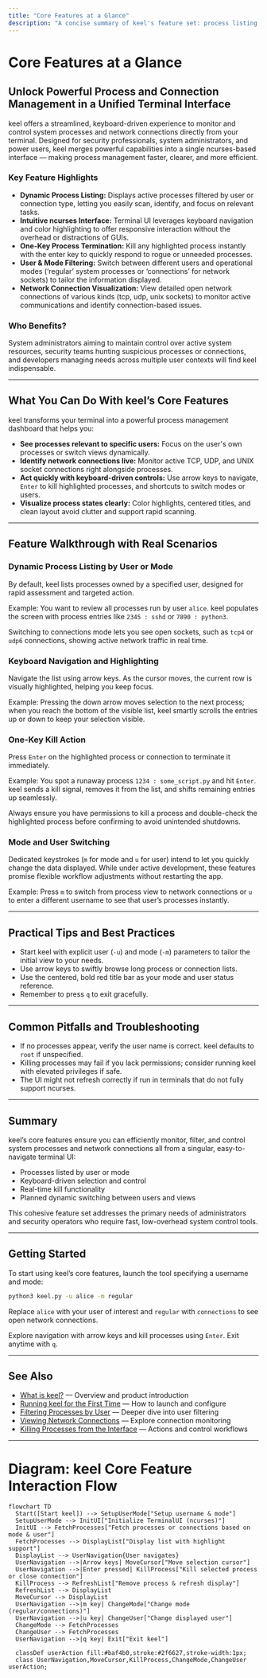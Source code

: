 ```yaml
---
title: "Core Features at a Glance"
description: "A concise summary of keel's feature set: process listing, ncurses UI, one-key process termination, user/mode filtering, and displaying network connections. Maps top capabilities to real-world outcomes."
---
```


# Core Features at a Glance

## Unlock Powerful Process and Connection Management in a Unified Terminal Interface

keel offers a streamlined, keyboard-driven experience to monitor and control system processes and network connections directly from your terminal. Designed for security professionals, system administrators, and power users, keel merges powerful capabilities into a single ncurses-based interface — making process management faster, clearer, and more efficient.

### Key Feature Highlights

- **Dynamic Process Listing:** Displays active processes filtered by user or connection type, letting you easily scan, identify, and focus on relevant tasks.
- **Intuitive ncurses Interface:** Terminal UI leverages keyboard navigation and color highlighting to offer responsive interaction without the overhead or distractions of GUIs.
- **One-Key Process Termination:** Kill any highlighted process instantly with the enter key to quickly respond to rogue or unneeded processes.
- **User & Mode Filtering:** Switch between different users and operational modes (‘regular’ system processes or ‘connections’ for network sockets) to tailor the information displayed.
- **Network Connection Visualization:** View detailed open network connections of various kinds (tcp, udp, unix sockets) to monitor active communications and identify connection-based issues.

### Who Benefits?

System administrators aiming to maintain control over active system resources, security teams hunting suspicious processes or connections, and developers managing needs across multiple user contexts will find keel indispensable.

---

## What You Can Do With keel’s Core Features

keel transforms your terminal into a powerful process management dashboard that helps you:

- **See processes relevant to specific users:** Focus on the user's own processes or switch views dynamically.
- **Identify network connections live:** Monitor active TCP, UDP, and UNIX socket connections right alongside processes.
- **Act quickly with keyboard-driven controls:** Use arrow keys to navigate, `Enter` to kill highlighted processes, and shortcuts to switch modes or users.
- **Visualize process states clearly:** Color highlights, centered titles, and clean layout avoid clutter and support rapid scanning.

---

## Feature Walkthrough with Real Scenarios

### Dynamic Process Listing by User or Mode

By default, keel lists processes owned by a specified user, designed for rapid assessment and targeted action.

Example: You want to review all processes run by user `alice`. keel populates the screen with process entries like `2345 : sshd` or `7890 : python3`.

Switching to connections mode lets you see open sockets, such as `tcp4` or `udp6` connections, showing active network traffic in real time.

### Keyboard Navigation and Highlighting

Navigate the list using arrow keys. As the cursor moves, the current row is visually highlighted, helping you keep focus.

Example: Pressing the down arrow moves selection to the next process; when you reach the bottom of the visible list, keel smartly scrolls the entries up or down to keep your selection visible.

### One-Key Kill Action

Press `Enter` on the highlighted process or connection to terminate it immediately.

Example: You spot a runaway process `1234 : some_script.py` and hit `Enter`. keel sends a kill signal, removes it from the list, and shifts remaining entries up seamlessly.

<Tip>
Always ensure you have permissions to kill a process and double-check the highlighted process before confirming to avoid unintended shutdowns.
</Tip>

### Mode and User Switching

Dedicated keystrokes (`m` for mode and `u` for user) intend to let you quickly change the data displayed. While under active development, these features promise flexible workflow adjustments without restarting the app.

Example: Press `m` to switch from process view to network connections or `u` to enter a different username to see that user’s processes instantly.

---

## Practical Tips and Best Practices

- Start keel with explicit user (`-u`) and mode (`-m`) parameters to tailor the initial view to your needs.
- Use arrow keys to swiftly browse long process or connection lists.
- Use the centered, bold red title bar as your mode and user status reference.
- Remember to press `q` to exit gracefully.

---

## Common Pitfalls and Troubleshooting

- If no processes appear, verify the user name is correct. keel defaults to `root` if unspecified.
- Killing processes may fail if you lack permissions; consider running keel with elevated privileges if safe.
- The UI might not refresh correctly if run in terminals that do not fully support ncurses.

---

## Summary

keel’s core features ensure you can efficiently monitor, filter, and control system processes and network connections all from a singular, easy-to-navigate terminal UI:

- Processes listed by user or mode
- Keyboard-driven selection and control
- Real-time kill functionality
- Planned dynamic switching between users and views

This cohesive feature set addresses the primary needs of administrators and security operators who require fast, low-overhead system control tools.


---

## Getting Started

To start using keel’s core features, launch the tool specifying a username and mode:

```bash
python3 keel.py -u alice -m regular
```

Replace `alice` with your user of interest and `regular` with `connections` to see open network connections.

Explore navigation with arrow keys and kill processes using `Enter`. Exit anytime with `q`.


---

## See Also

- [What is keel?](overview/getting-started/product-intro) — Overview and product introduction
- [Running keel for the First Time](getting-started/first-steps/running-keel) — How to launch and configure
- [Filtering Processes by User](guides/process-management/filter-users) — Deeper dive into user filtering
- [Viewing Network Connections](guides/process-management/view-connections) — Explore connection monitoring
- [Killing Processes from the Interface](guides/process-management/process-control) — Actions and control workflows


---

# Diagram: keel Core Feature Interaction Flow

```mermaid
flowchart TD
  Start([Start keel]) --> SetupUserMode["Setup username & mode"]
  SetupUserMode --> InitUI["Initialize TerminalUI (ncurses)"]
  InitUI --> FetchProcesses["Fetch processes or connections based on mode & user"]
  FetchProcesses --> DisplayList["Display list with highlight support"]
  DisplayList --> UserNavigation{User navigates}
  UserNavigation -->|Arrow keys| MoveCursor["Move selection cursor"]
  UserNavigation -->|Enter pressed| KillProcess["Kill selected process or close connection"]
  KillProcess --> RefreshList["Remove process & refresh display"]
  RefreshList --> DisplayList
  MoveCursor --> DisplayList
  UserNavigation -->|m key| ChangeMode["Change mode (regular/connections)"]
  UserNavigation -->|u key| ChangeUser["Change displayed user"]
  ChangeMode --> FetchProcesses
  ChangeUser --> FetchProcesses
  UserNavigation -->|q key| Exit["Exit keel"]

  classDef userAction fill:#baf4b0,stroke:#2f6627,stroke-width:1px;
  class UserNavigation,MoveCursor,KillProcess,ChangeMode,ChangeUser userAction;
```

